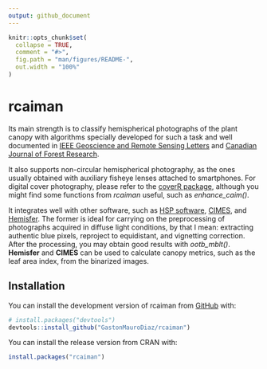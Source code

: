 ```yaml
---
output: github_document
---
```


<!-- README.md is generated from README.Rmd. Please edit that file -->

```r
knitr::opts_chunk$set(
  collapse = TRUE,
  comment = "#>",
  fig.path = "man/figures/README-",
  out.width = "100%"
)
```

# rcaiman

<!-- badges: start -->
<!-- badges: end -->

Its main strength is to classify hemispherical photographs of the plant canopy
with algorithms specially developed for such a task and well documented in [IEEE
Geoscience and Remote Sensing
Letters](http://ieeexplore.ieee.org/xpl/articleDetails.jsp?arnumber=7103294) and
[Canadian Journal of Forest
Research](http://www.nrcresearchpress.com/doi/full/10.1139/cjfr-2018-0006). 

It also supports non-circular hemispherical photography, as the ones usually
obtained with auxiliary fisheye lenses attached to smartphones. For digital
cover photography, please refer to the [coverR
package](https://www.biorxiv.org/content/10.1101/2022.01.13.475850v1), although
you might find some functions from *rcaiman* useful, such as *enhance_caim()*.

It integrates well with other software, such as [HSP
software](https://www.to.ee/eng/services/research_services/software),
[CIMES](http://jmnw.free.fr/), and
[Hemisfer](https://www.schleppi.ch/patrick/hemisfer/). The former is ideal for
carrying on the preprocessing of photographs acquired in diffuse light
conditions, by that I mean: extracting authentic blue pixels, reproject to
equidistant, and vignetting correction. After the processing, you may obtain
good results with *ootb_mblt()*. **Hemisfer** and **CIMES** can be used to
calculate canopy metrics, such as the leaf area index, from the binarized
images.


## Installation

You can install the development version of rcaiman from [GitHub](https://github.com/) with:

``` r
# install.packages("devtools")
devtools::install_github("GastonMauroDiaz/rcaiman")
```

You can install the release version from CRAN with:

``` r
install.packages("rcaiman")
```
